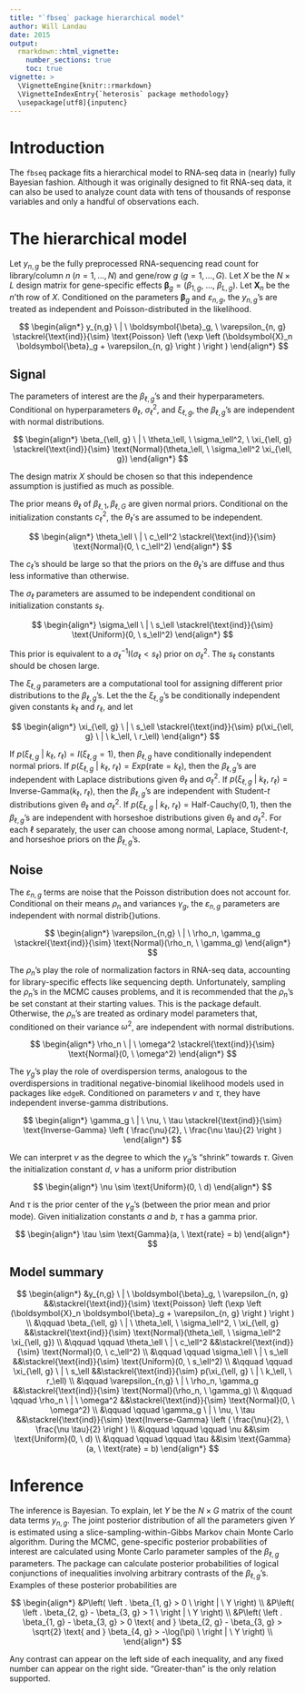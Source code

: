 ```yaml
---
title: "`fbseq` package hierarchical model"
author: Will Landau
date: 2015
output: 
  rmarkdown::html_vignette:
    number_sections: true
    toc: true
vignette: >
  \VignetteEngine{knitr::rmarkdown}
  \VignetteIndexEntry{`heterosis` package methodology}
  \usepackage[utf8]{inputenc}
---
```


\providecommand{\e}{\varepsilon}
\providecommand{\nv}{{}^{-1}}
\providecommand{\ov}[1]{\overline{#1}}
\providecommand{\q}{$\quad$ \newline}
\providecommand{\rt}{\rightarrow}
\providecommand{\vc}[1]{\boldsymbol{#1}}
\providecommand{\wh}[1]{\widehat{#1}}

# Introduction

The `fbseq` package fits a hierarchical model to RNA-seq data in (nearly) fully Bayesian fashion. Although it was originally designed to fit RNA-seq data, it can also be used to analyze count data with tens of thousands of response variables and only a handful of observations each.

# The hierarchical model

Let $y_{n, g}$ be the fully preprocessed RNA-sequencing read count for library/column $n$ ($n = 1, \ldots, N)$ and gene/row $g$ ($g = 1, \ldots, G)$. Let $X$ be the $N \times L$ design matrix for gene-specific effects $\boldsymbol{\beta}_g = (\beta_{1, g}, \ \ldots, \ \beta_{L, g})$. Let $\boldsymbol{X}_n$ be the $n$'th row of $X$. Conditioned on the parameters $\boldsymbol{\beta}_{ g}$ and $\e_{n, g}$, the $y_{n, g}$'s are treated as independent and Poisson-distributed in the likelihood.

$$ \begin{align*}
y_{n,g} \ | \ \boldsymbol{\beta}_g, \ \e_{n, g} \stackrel{\text{ind}}{\sim} \text{Poisson} \left (\exp \left (\boldsymbol{X}_n \boldsymbol{\beta}_g + \e_{n, g} \right ) \right )
\end{align*} $$

## Signal

The parameters of interest are the $\beta_{\ell, g}$'s and their hyperparameters. Conditional on hyperparameters $\theta_\ell$, $\sigma_\ell^2$, and $\xi_{\ell, g}$, the $\beta_{\ell, g}$'s are independent with normal distributions.

$$ \begin{align*}
\beta_{\ell, g} \ | \ \theta_\ell, \ \sigma_\ell^2, \ \xi_{\ell, g} \stackrel{\text{ind}}{\sim} \text{Normal}(\theta_\ell, \ \sigma_\ell^2 \xi_{\ell, g})
\end{align*} $$

The design matrix $X$ should be chosen so that this independence assumption is justified as much as possible.

The prior means $\theta_\ell$ of $\beta_{\ell, 1}, \beta_{\ell, G}$ are given normal priors. Conditional on the initialization constants $c_\ell^2$, the $\theta_\ell$'s are assumed to be independent.


$$ \begin{align*}
\theta_\ell \ | \ c_\ell^2 \stackrel{\text{ind}}{\sim} \text{Normal}(0, \ c_\ell^2)
\end{align*} $$

The $c_\ell$'s should be large so that the priors on the $\theta_\ell$'s are diffuse and thus less informative than otherwise.

The $\sigma_\ell$ parameters are assumed to be independent conditional on initialization constants $s_\ell$.

$$ \begin{align*}
\sigma_\ell \ | \ s_\ell \stackrel{\text{ind}}{\sim} \text{Uniform}(0, \ s_\ell^2)
\end{align*} $$

This prior is equivalent to a $\sigma_\ell^{-1} \text{I}(\sigma_\ell < s_\ell)$ prior on $\sigma_\ell^2$. The $s_\ell$ constants should be chosen large. 


The $\xi_{\ell, g}$ parameters are a computational tool for assigning different prior distributions to the $\beta_{\ell, g}$'s. Let the the $\xi_{\ell, g}$'s be conditionally independent given constants $k_\ell$ and $r_\ell$, and let 

$$ \begin{align*}
\xi_{\ell, g} \ | \ s_\ell \stackrel{\text{ind}}{\sim} p(\xi_{\ell, g} \ | \ k_\ell, \ r_\ell)
\end{align*} $$

If $p(\xi_{\ell, g} \ | \ k_\ell, \ r_\ell) = I(\xi_{\ell, g} = 1)$, then $\beta_{\ell, g}$ have conditionally independent normal priors. If $p(\xi_{\ell, g} \ | \ k_\ell, \ r_\ell) = Exp(\text{rate} = k_\ell)$, then the $\beta_{\ell, g}$'s are independent with Laplace distributions given $\theta_\ell$ and $\sigma_\ell^2$. If $p(\xi_{\ell, g} \ | \ k_\ell, \ r_\ell) = \text{Inverse-Gamma}(k_\ell, \ r_\ell)$, then the $\beta_{\ell, g}$'s are independent with Student-$t$ distributions given $\theta_\ell$ and $\sigma_\ell^2$. If $p(\xi_{\ell, g} \ | \ k_\ell, \ r_\ell) = \text{Half-Cauchy}(0, 1)$, then the $\beta_{\ell, g}$'s are independent with horseshoe distributions given $\theta_\ell$ and $\sigma_\ell^2$. For each $\ell$ separately, the user can choose among normal, Laplace, Student-$t$, and horseshoe priors on the $\beta_{\ell, g}$'s.


## Noise

The $\e_{n, g}$ terms are noise that the Poisson distribution does not account for. Conditional on their means $\rho_n$ and variances $\gamma_g$, the $\e_{n, g}$ parameters are independent with normal distrib{}utions.

$$ \begin{align*}
\e_{n,g} \ | \ \rho_n, \gamma_g \stackrel{\text{ind}}{\sim} \text{Normal}(\rho_n, \ \gamma_g)
\end{align*} $$

The $\rho_n$'s play the role of normalization factors in RNA-seq data, accounting for library-specific effects like sequencing depth. Unfortunately, sampling the $\rho_n$'s in the MCMC causes problems, and it is recommended that the $\rho_n$'s be set constant at their starting values. This is the package default. Otherwise, the $\rho_n$'s are treated as ordinary model parameters that, conditioned on their variance $\omega^2$, are independent with normal distributions.

$$ \begin{align*}
\rho_n \ | \ \omega^2 \stackrel{\text{ind}}{\sim} \text{Normal}(0, \ \omega^2)
\end{align*} $$

The $\gamma_g$'s play the role of overdispersion terms, analogous to the overdispersions in traditional negative-binomial likelihood models used in packages like `edgeR`. Conditioned on parameters $\nu$ and $\tau$, they have independent inverse-gamma distributions.

$$ \begin{align*}
\gamma_g \ | \ \nu, \ \tau \stackrel{\text{ind}}{\sim} \text{Inverse-Gamma} \left ( \frac{\nu}{2}, \ \frac{\nu \tau}{2} \right )
\end{align*} $$

We can interpret $\nu$ as the degree to which the $\gamma_g$'s "shrink" towards $\tau$. Given the initialization constant $d$, $\nu$ has a uniform prior distribution

$$ \begin{align*}
\nu \sim \text{Uniform}(0, \ d)
\end{align*} $$

And $\tau$ is the prior center of the $\gamma_g$'s (between the prior mean and prior mode). Given initialization constants $a$ and $b$, $\tau$ has a gamma prior.

$$ \begin{align*}
\tau \sim \text{Gamma}(a, \ \text{rate} = b)
\end{align*} $$

## Model summary


$$ \begin{align*}
&y_{n,g} \ | \ \boldsymbol{\beta}_g, \ \e_{n, g} &&\stackrel{\text{ind}}{\sim} \text{Poisson} \left (\exp \left (\boldsymbol{X}_n \boldsymbol{\beta}_g + \e_{n, g} \right ) \right ) \\
&\qquad \beta_{\ell, g} \ | \ \theta_\ell, \ \sigma_\ell^2, \ \xi_{\ell, g} &&\stackrel{\text{ind}}{\sim} \text{Normal}(\theta_\ell, \ \sigma_\ell^2 \xi_{\ell, g}) \\
&\qquad \qquad \theta_\ell \ | \ c_\ell^2 &&\stackrel{\text{ind}}{\sim} \text{Normal}(0, \ c_\ell^2) \\
&\qquad \qquad \sigma_\ell \ | \ s_\ell &&\stackrel{\text{ind}}{\sim} \text{Uniform}(0, \ s_\ell^2) \\
&\qquad \qquad \xi_{\ell, g} \ | \ s_\ell &&\stackrel{\text{ind}}{\sim} p(\xi_{\ell, g} \ | \ k_\ell, \ r_\ell) \\
&\qquad \e_{n,g} \ | \ \rho_n, \gamma_g &&\stackrel{\text{ind}}{\sim} \text{Normal}(\rho_n, \ \gamma_g) \\
&\qquad \qquad \rho_n \ | \ \omega^2 &&\stackrel{\text{ind}}{\sim} \text{Normal}(0, \ \omega^2) \\
&\qquad \qquad \gamma_g \ | \ \nu, \ \tau &&\stackrel{\text{ind}}{\sim} \text{Inverse-Gamma} \left ( \frac{\nu}{2}, \ \frac{\nu \tau}{2} \right ) \\
&\qquad \qquad \qquad \nu &&\sim \text{Uniform}(0, \ d) \\
&\qquad \qquad \qquad \tau &&\sim \text{Gamma}(a, \ \text{rate} = b)
\end{align*} $$



# Inference

The inference is Bayesian. To explain, let $Y$ be the $N \times G$ matrix of the count data terms $y_{n, g}$. The joint posterior distribution of all the parameters given $Y$ is estimated using a slice-sampling-within-Gibbs Markov chain Monte Carlo algorithm. During the MCMC, gene-specific posterior probabilities of interest are calculated using Monte Carlo parameter samples of the $\beta_{\ell, g}$ parameters. The package can calculate posterior probabilities of logical conjunctions of inequalities involving arbitrary contrasts of the $\beta_{\ell, g}$'s. Examples of these posterior probabilities are

$$ \begin{align*}
&P\left( \left . \beta_{1, g} > 0 \  \right | \ Y \right) \\
&P\left( \left . \beta_{2, g} - \beta_{3, g} > 1 \ \right | \ Y \right) \\
&P\left( \left . \beta_{1, g} - \beta_{3, g} > 0 \text{  and  } \beta_{2, g} - \beta_{3, g} > \sqrt{2} \text{  and  } \beta_{4, g} > -\log(\pi) \ \right | \ Y \right) \\
\end{align*} $$

Any contrast can appear on the left side of each inequality, and any fixed number can appear on the right side. "Greater-than" is the only relation supported.




